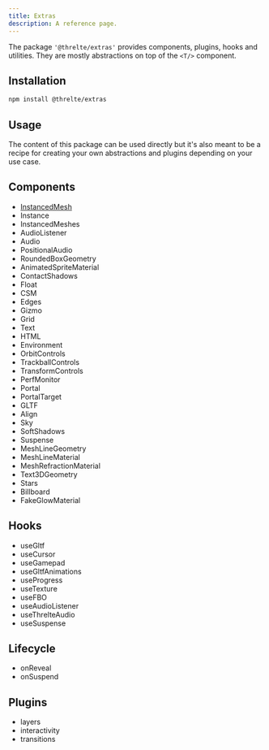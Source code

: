 ```yaml
---
title: Extras
description: A reference page.
---
```



The package `'@threlte/extras'` provides components, plugins, hooks and utilities. They are mostly abstractions on top of the `<T/>` component.

## Installation

```bash title="Terminal"
npm install @threlte/extras
```

## Usage

<Tip type="experimental">
  The content of this package can be used directly but it's also meant to be a recipe for creating
  your own abstractions and plugins depending on your use case.
</Tip>

## Components

- [InstancedMesh](./instancedmesh)
- Instance
- InstancedMeshes
- AudioListener
- Audio
- PositionalAudio
- RoundedBoxGeometry
- AnimatedSpriteMaterial
- ContactShadows
- Float
- CSM
- Edges
- Gizmo
- Grid
- Text
- HTML
- Environment
- OrbitControls
- TrackballControls
- TransformControls
- PerfMonitor
- Portal
- PortalTarget
- GLTF
- Align
- Sky
- SoftShadows
- Suspense
- MeshLineGeometry
- MeshLineMaterial
- MeshRefractionMaterial
- Text3DGeometry
- Stars
- Billboard
- FakeGlowMaterial

## Hooks

- useGltf
- useCursor
- useGamepad
- useGltfAnimations
- useProgress
- useTexture
- useFBO
- useAudioListener
- useThrelteAudio
- useSuspense

## Lifecycle

- onReveal
- onSuspend

## Plugins

- layers
- interactivity
- transitions
